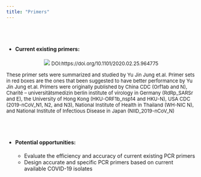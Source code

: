 ```yaml
---
title: "Primers"
---
```


<br><br>

* #### Current existing primers:

<center>
![](4_current_primer.jpg)
<font size="2"> DOI:https://doi.org/10.1101/2020.02.25.964775
</font>
</center>


<font size="2"> These primer sets were summarized and studied by Yu Jin Jung et.al. Primer sets in red boxes are the ones that been suggested to have better performance by Yu Jin Jung et.al. Primers were originally published by China CDC (Orf1ab and N), Charité – universitätsmedizin berlin institute of virology in Germany (RdRp_SARSr and E), the University of Hong Kong (HKU-ORF1b_nsp14 and HKU-N), USA CDC (2019-nCoV_N1, N2, and N3), National Institute of Health in Thailand (WH-NIC N), and National Institute of Infectious Disease in Japan (NIID_2019-nCoV_N) 
</font>

<br><br>


* #### Potential opportunities:

    + Evaluate the efficiency and accuracy of current existing PCR primers
    + Design accurate and specific PCR primers based on current available COVID-19 isolates
